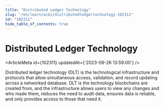 ```yaml
---
title: "Distributed Ledger Technology"
slug: "/en/learn/wiki/distributedledgertechnology-102311"
id: "102311"
hide_table_of_contents: true
---
```



# Distributed Ledger Technology

<ArticleMeta id={102311} updatedAt={'2023-09-26 13:59:00'} />
<div className='border-solid border-b border-t-0 my-4 border-[var(--ifm-color-gray-300)]' />

Distributed ledger technology (DLT) is the technological infrastructure and protocols that allow simultaneous access, validation, and record updating across a networked database. DLT is the technology blockchains are created from, and the infrastructure allows users to view any changes and who made them, reduces the need to audit data, ensures data is reliable, and only provides access to those that need it.
